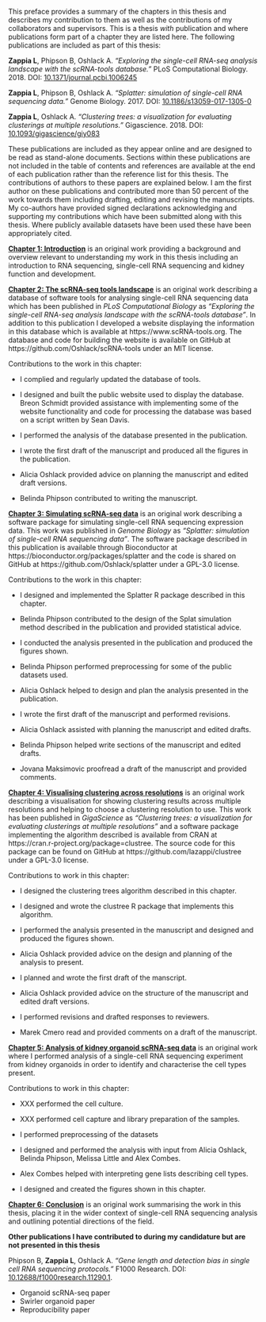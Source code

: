 This preface provides a summary of the chapters in this thesis and describes my
contribution to them as well as the contributions of my collaborators and
supervisors. This is a thesis _with_ publication and where publications form
part of a chapter they are listed here. The following publications are included
as part of this thesis:

**Zappia L**, Phipson B, Oshlack A. _"Exploring the single-cell RNA-seq
analysis landscape with the scRNA-tools database."_ PLoS Computational
Biology. 2018. DOI:
[10.1371/journal.pcbi.1006245](https://doi.org/10.1371/journal.pcbi.1006245)

**Zappia L**, Phipson B, Oshlack A. _"Splatter: simulation of single-cell RNA
sequencing data."_ Genome Biology. 2017. DOI:
[10.1186/s13059-017-1305-0](https://doi.org/10.1186/s13059-017-1305-0)

**Zappia L**, Oshlack A. _"Clustering trees: a visualization for evaluating
clusterings at multiple resolutions."_ Gigascience. 2018. DOI:
[10.1093/gigascience/giy083](https://doi.org/10.1093/gigascience/giy083)

These publications are included as they appear online and are designed to be
read as stand-alone documents. Sections within these publications are not
included in the table of contents and references are available at the end of
each publication rather than the reference list for this thesis. The
contributions of authors to these papers are explained below. I am the first
author on these publications and contributed more than 50 percent of the work
towards them including drafting, editing and revising the manuscripts. My
co-authors have provided signed declarations acknowledging and supporting my
contributions which have been submitted along with this thesis. Where publicly
available datasets have been used these have been appropriately cited.

**[Chapter 1: Introduction](#introduction)** is an original work providing a
background and overview relevant to understanding my work in this thesis
including an introduction to RNA sequencing, single-cell RNA sequencing and
kidney function and development.

**[Chapter 2: The scRNA-seq tools landscape](#tools)** is an original work
describing a database of software tools for analysing single-cell RNA
sequencing data which has been published in _PLoS Computational Biology_ as
_"Exploring the single-cell RNA-seq analysis landscape with the scRNA-tools
database"_. In addition to this publication I developed a website displaying
the information in this database which is available at
https://www.scRNA-tools.org. The database and code for building the website is
available on GitHub at https://github.com/Oshlack/scRNA-tools under an MIT
license.

Contributions to the work in this chapter:

* I complied and regularly updated the database of tools.

* I designed and built the public website used to display the database. Breon
  Schmidt provided assistance with implementing some of the website
  functionality and code for processing the database was based on a script
  written by Sean Davis.

* I performed the analysis of the database presented in the publication.

* I wrote the first draft of the manuscript and produced all the figures in the
  publication.

* Alicia Oshlack provided advice on planning the manuscript and edited draft
  versions.

* Belinda Phipson contributed to writing the manuscript.

**[Chapter 3: Simulating scRNA-seq data](#simulation)** is an original work
describing a software package for simulating single-cell RNA sequencing
expression data. This work was published in _Genome Biology_ as _"Splatter:
simulation of single-cell RNA sequencing data"_. The software package described
in this publication is available through Bioconductor at
https://bioconductor.org/packages/splatter and the code is shared on GitHub at
https://github.com/Oshlack/splatter under a GPL-3.0 license.

Contributions to the work in this chapter:

* I designed and implemented the Splatter R package described in this chapter.

* Belinda Phipson contributed to the design of the Splat simulation method
  described in the publication and provided statistical advice.

* I conducted the analysis presented in the publication and produced the figures
  shown.

* Belinda Phipson performed preprocessing for some of the public datasets used.

* Alicia Oshlack helped to design and plan the analysis presented in the
  publication.

* I wrote the first draft of the manuscript and performed revisions.

* Alicia Oshlack assisted with planning the manuscript and edited drafts.

* Belinda Phipson helped write sections of the manuscript and edited drafts.

* Jovana Maksimovic proofread a draft of the manuscript and provided comments.

**[Chapter 4: Visualising clustering across resolutions](#clust-trees)** is an
original work describing a visualisation for showing clustering results across
multiple resolutions and helping to choose a clustering resolution to use. This
work has been published in _GigaScience_ as _"Clustering trees: a visualization
for evaluating clusterings at multiple resolutions"_ and a software package
implementing the algorithm described is available from CRAN at
https://cran.r-project.org/package=clustree. The source code for this package
can be found on GitHub at https://github.com/lazappi/clustree under a GPL-3.0
license.

Contributions to work in this chapter:

* I designed the clustering trees algorithm described in this chapter.

* I designed and wrote the clustree R package that implements this algorithm.

* I performed the analysis presented in the manuscript and designed and produced
  the figures shown.

* Alicia Oshlack provided advice on the design and planning of the analysis to
  present.

* I planned and wrote the first draft of the manscript.

* Alicia Oshlack provided advice on the structure of the manuscript and edited
  draft versions.

* I performed revisions and drafted responses to reviewers.

* Marek Cmero read and provided comments on a draft of the manuscript.

**[Chapter 5: Analysis of kidney organoid scRNA-seq data](#organoids)** is an
original work where I performed analysis of a single-cell RNA sequencing
experiment from kidney organoids in order to identify and characterise the cell
types present.

Contributions to work in this chapter:

* XXX performed the cell culture.

* XXX performed cell capture and library preparation of the samples.

* I performed preprocessing of the datasets

* I designed and performed the analysis with input from Alicia Oshlack, Belinda
  Phipson, Melissa Little and Alex Combes.

* Alex Combes helped with interpreting gene lists describing cell types.

* I designed and created the figures shown in this chapter.

**[Chapter 6: Conclusion](#conclusion)** is an original work summarising the
work in this thesis, placing it in the wider context of single-cell RNA
sequencing analysis and outlining potential directions of the field.

**Other publications I have contributed to during my candidature but are not
presented in this thesis**

Phipson B, **Zappia L**, Oshlack A. _"Gene length and detection bias in single
cell RNA sequencing protocols."_ F1000 Research. DOI:
[10.12688/f1000research.11290.1](https://doi.org/10.12688/f1000research.11290.1).

* Organoid scRNA-seq paper
* Swirler organoid paper
* Reproducibility paper
